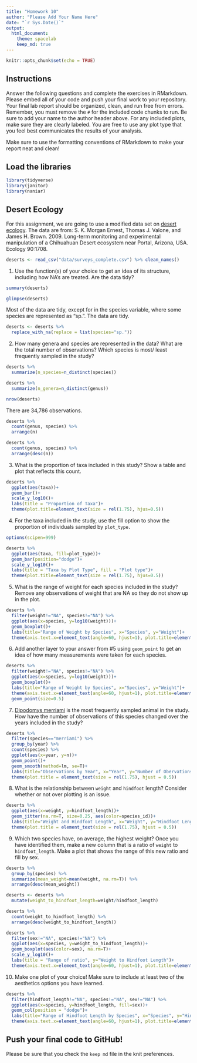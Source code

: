 ```yaml
---
title: "Homework 10"
author: "Please Add Your Name Here"
date: "`r Sys.Date()`"
output:
  html_document: 
    theme: spacelab
    keep_md: true
---
```


```r
knitr::opts_chunk$set(echo = TRUE)
```

## Instructions
Answer the following questions and complete the exercises in RMarkdown. Please embed all of your code and push your final work to your repository. Your final lab report should be organized, clean, and run free from errors. Remember, you must remove the `#` for the included code chunks to run. Be sure to add your name to the author header above. For any included plots, make sure they are clearly labeled. You are free to use any plot type that you feel best communicates the results of your analysis.  

Make sure to use the formatting conventions of RMarkdown to make your report neat and clean!  

## Load the libraries
```r
library(tidyverse)
library(janitor)
library(naniar)
``` 

## Desert Ecology
For this assignment, we are going to use a modified data set on [desert ecology](http://esapubs.org/archive/ecol/E090/118/). The data are from: S. K. Morgan Ernest, Thomas J. Valone, and James H. Brown. 2009. Long-term monitoring and experimental manipulation of a Chihuahuan Desert ecosystem near Portal, Arizona, USA. Ecology 90:1708.
```r
deserts <- read_csv("data/surveys_complete.csv") %>% clean_names()
```

1. Use the function(s) of your choice to get an idea of its structure, including how NA's are treated. Are the data tidy?  

```r
summary(deserts)
```
```r
glimpse(deserts)
```

Most of the data are tidy, except for in the species variable, where some species are represented as "sp.". The data are tidy. 

```r
deserts <- deserts %>% 
  replace_with_na(replace = list(species="sp."))
```

2. How many genera and species are represented in the data? What are the total number of observations? Which species is most/ least frequently sampled in the study?

```r
deserts %>% 
  summarize(n_species=n_distinct(species))
```
```r
deserts %>% 
  summarize(n_genera=n_distinct(genus))
```
```r
nrow(deserts)
```
There are 34,786 observations.
```r
deserts %>% 
  count(genus, species) %>% 
  arrange(n)
``````
```r
deserts %>% 
  count(genus, species) %>% 
  arrange(desc(n))
```

3. What is the proportion of taxa included in this study? Show a table and plot that reflects this count.

```r
deserts %>% 
  ggplot(aes(taxa))+
  geom_bar()+
  scale_y_log10()+
  labs(title = "Proportion of Taxa")+
  theme(plot.title=element_text(size = rel(1.75), hjus=0.5))
```

4. For the taxa included in the study, use the fill option to show the proportion of individuals sampled by `plot_type.`

```r
options(scipen=999)
```

```r
deserts %>% 
  ggplot(aes(taxa, fill=plot_type))+
  geom_bar(position="dodge")+
  scale_y_log10()+
  labs(title = "Taxa by Plot Type", fill = "Plot type")+
  theme(plot.title=element_text(size = rel(1.75), hjus=0.5))
```

5. What is the range of weight for each species included in the study? Remove any observations of weight that are NA so they do not show up in the plot.

```r
deserts %>% 
  filter(weight!="NA", species!="NA") %>% 
  ggplot(aes(x=species, y=log10(weight)))+
  geom_boxplot()+
  labs(title="Range of Weight by Species", x="Species", y="Weight")+
  theme(axis.text.x=element_text(angle=60, hjust=1), plot.title=element_text(size = rel(1.75), hjus=0.5))
```


6. Add another layer to your answer from #5 using `geom_point` to get an idea of how many measurements were taken for each species.

```r
deserts %>% 
  filter(weight!="NA", species!="NA") %>% 
  ggplot(aes(x=species, y=log10(weight)))+
  geom_boxplot()+
  labs(title="Range of Weight by Species", x="Species", y="Weight")+
  theme(axis.text.x=element_text(angle=60, hjust=1), plot.title=element_text(size = rel(1.75), hjus=0.5))+
  geom_point(size=0.5)
```


7. [Dipodomys merriami](https://en.wikipedia.org/wiki/Merriam's_kangaroo_rat) is the most frequently sampled animal in the study. How have the number of observations of this species changed over the years included in the study?

```r
deserts %>% 
  filter(species=="merriami") %>% 
  group_by(year) %>% 
  count(species) %>% 
  ggplot(aes(x=year, y=n))+
  geom_point()+
  geom_smooth(method=lm, se=T)+
  labs(title="Observations by Year", x="Year", y="Number of Obervations")+
  theme(plot.title = element_text(size = rel(1.75), hjust = 0.5))
```

8. What is the relationship between `weight` and `hindfoot` length? Consider whether or not over plotting is an issue.

```r
deserts %>% 
  ggplot(aes(x=weight, y=hindfoot_length))+
  geom_jitter(na.rm=T, size=0.25, aes(color=species_id))+
  labs(title="Weight and Hindfoot Length", x="Weight", y="Hindfoot Length")+
  theme(plot.title = element_text(size = rel(1.75), hjust = 0.5))
```


9. Which two species have, on average, the highest weight? Once you have identified them, make a new column that is a ratio of `weight` to `hindfoot_length`. Make a plot that shows the range of this new ratio and fill by sex.

```r
deserts %>% 
  group_by(species) %>% 
  summarize(mean_weight=mean(weight, na.rm=T)) %>% 
  arrange(desc(mean_weight))
```
```r
deserts <- deserts %>% 
  mutate(weight_to_hindfoot_length=weight/hindfoot_length)
```

```r
deserts %>% 
  count(weight_to_hindfoot_length) %>% 
  arrange(desc(weight_to_hindfoot_length))
```

```r
deserts %>% 
  filter(sex!="NA", species!="NA") %>% 
  ggplot(aes(x=species, y=weight_to_hindfoot_length))+
  geom_boxplot(aes(color=sex), na.rm=T)+
  scale_y_log10()+
  labs(title = "Range of ratio", y="Weight to Hindfoot Length")+
  theme(axis.text.x=element_text(angle=60, hjust=1), plot.title=element_text(size = rel(1.75), hjus=0.5))
```

  
10. Make one plot of your choice! Make sure to include at least two of the aesthetics options you have learned.

```r
deserts %>% 
  filter(hindfoot_length!="NA", species!="NA", sex!="NA") %>% 
  ggplot(aes(x=species, y=hindfoot_length, fill=sex))+
  geom_col(position = "dodge")+
  labs(title="Range of Hindfoot Length by Species", x="Species", y="Hindfoot Length")+
  theme(axis.text.x=element_text(angle=60, hjust=1), plot.title=element_text(size = rel(1.75), hjus=0.5))
```

## Push your final code to GitHub!
Please be sure that you check the `keep md` file in the knit preferences. 